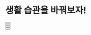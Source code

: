 # 생활 습관을 바꿔보자!


<div className="flex">
  <div className="mr-2 w-1/3">
    <Button
      title="Introduction"
      description="Introduction"
      query="/Diet/88kg/Life_Style"
    ></Button>
  </div>
  <div className="ml-2 mr-2 w-1/3">
    <Button
      title="Self Objectification"
      description="의욕 충전 & 자기 객관화"
      query="/Diet/88kg/Life_Style"
    ></Button>
  </div>
  <div className="ml-2 w-1/3">
    <Button
      title="Changing"
      description="생활 습관의 변화"
      query="/Diet/88kg/Life_Style"
    ></Button>
  </div>
</div>

<div className="flex">
  <div className="mr-2 w-1/3">
    <Button
      title="Mind_First"
      description="몸보다 마음이 먼저!"
      query="/Diet/88kg/Life_Style"
    ></Button>
  </div>
  <div className="ml-2 mr-2 w-1/3"></div>
  <div className="ml-2 w-1/3"></div>
</div>
